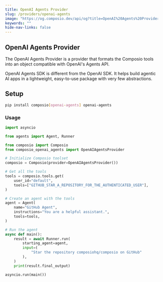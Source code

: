 ```yaml
---
title: OpenAI Agents Provider
slug: /providers/openai-agents
image: "https://og.composio.dev/api/og?title=OpenAI%20Agents%20Provider"   # image for socials
keywords: ""
hide-nav-links: false
---
```


## OpenAI Agents Provider

The OpenAI Agents Provider is a provider that formats the Composio tools into an object compatible with OpenAI's Agents API.

OpenAI Agents SDK is different from the OpenAI SDK. It helps build agentic AI apps in a lightweight, easy-to-use package with very few abstractions.

## Setup

```bash
pip install composio[openai-agents] openai-agents
```

### Usage
```python Python maxLines=60 wordWrap
import asyncio

from agents import Agent, Runner

from composio import Composio
from composio_openai_agents import OpenAIAgentsProvider

# Initialize Composio toolset
composio = Composio(provider=OpenAIAgentsProvider())

# Get all the tools
tools = composio.tools.get(
    user_id="default",
    tools=["GITHUB_STAR_A_REPOSITORY_FOR_THE_AUTHENTICATED_USER"],
)

# Create an agent with the tools
agent = Agent(
    name="GitHub Agent",
    instructions="You are a helpful assistant.",
    tools=tools,
)

# Run the agent
async def main():
    result = await Runner.run(
        starting_agent=agent,
        input=(
            "Star the repository composiohq/composio on GitHub"
        ),
    )
    print(result.final_output)

asyncio.run(main())
```